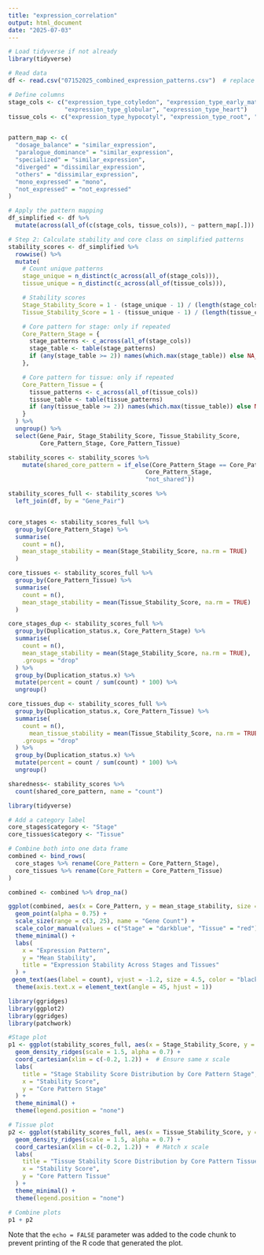 ```yaml
---
title: "expression_correlation"
output: html_document
date: "2025-07-03"
---
```


```r
# Load tidyverse if not already
library(tidyverse)

# Read data
df <- read.csv("07152025_combined_expression_patterns.csv")  # replace with your filename

# Define columns
stage_cols <- c("expression_type_cotyledon", "expression_type_early_maturation",
                "expression_type_globular", "expression_type_heart")
tissue_cols <- c("expression_type_hypocotyl", "expression_type_root", "expression_type_early_nodule","expression_type_heart")


pattern_map <- c(
  "dosage_balance" = "similar_expression",
  "paralogue_dominance" = "similar_expression",
  "specialized" = "similar_expression",
  "diverged" = "dissimilar_expression",
  "others" = "dissimilar_expression",
  "mono_expressed" = "mono",
  "not_expressed" = "not_expressed"
)

# Apply the pattern mapping
df_simplified <- df %>%
  mutate(across(all_of(c(stage_cols, tissue_cols)), ~ pattern_map[.]))

# Step 2: Calculate stability and core class on simplified patterns
stability_scores <- df_simplified %>%
  rowwise() %>%
  mutate(
    # Count unique patterns
    stage_unique = n_distinct(c_across(all_of(stage_cols))),
    tissue_unique = n_distinct(c_across(all_of(tissue_cols))),

    # Stability scores
    Stage_Stability_Score = 1 - (stage_unique - 1) / (length(stage_cols) - 1),
    Tissue_Stability_Score = 1 - (tissue_unique - 1) / (length(tissue_cols) - 1),

    # Core pattern for stage: only if repeated
    Core_Pattern_Stage = {
      stage_patterns <- c_across(all_of(stage_cols))
      stage_table <- table(stage_patterns)
      if (any(stage_table >= 2)) names(which.max(stage_table)) else NA_character_
    },

    # Core pattern for tissue: only if repeated
    Core_Pattern_Tissue = {
      tissue_patterns <- c_across(all_of(tissue_cols))
      tissue_table <- table(tissue_patterns)
      if (any(tissue_table >= 2)) names(which.max(tissue_table)) else NA_character_
    }
  ) %>%
  ungroup() %>%
  select(Gene_Pair, Stage_Stability_Score, Tissue_Stability_Score,
         Core_Pattern_Stage, Core_Pattern_Tissue)

stability_scores <- stability_scores %>%
    mutate(shared_core_pattern = if_else(Core_Pattern_Stage == Core_Pattern_Tissue,
                                       Core_Pattern_Stage,
                                       "not_shared"))

stability_scores_full <- stability_scores %>%
  left_join(df, by = "Gene_Pair")


core_stages <- stability_scores_full %>%
  group_by(Core_Pattern_Stage) %>%
  summarise(
    count = n(),
    mean_stage_stability = mean(Stage_Stability_Score, na.rm = TRUE)
  )

core_tissues <- stability_scores_full %>%
  group_by(Core_Pattern_Tissue) %>%
  summarise(
    count = n(),
    mean_stage_stability = mean(Tissue_Stability_Score, na.rm = TRUE)
  )

core_stages_dup <- stability_scores_full %>%
  group_by(Duplication_status.x, Core_Pattern_Stage) %>%
  summarise(
    count = n(),
    mean_stage_stability = mean(Stage_Stability_Score, na.rm = TRUE),
    .groups = "drop"
  ) %>%
  group_by(Duplication_status.x) %>%
  mutate(percent = count / sum(count) * 100) %>%
  ungroup()

core_tissues_dup <- stability_scores_full %>%
  group_by(Duplication_status.x, Core_Pattern_Tissue) %>%
  summarise(
    count = n(),
      mean_tissue_stability = mean(Tissue_Stability_Score, na.rm = TRUE),
    .groups = "drop"
  ) %>%
  group_by(Duplication_status.x) %>%
  mutate(percent = count / sum(count) * 100) %>%
  ungroup()

sharedness<- stability_scores %>%  
  count(shared_core_pattern, name = "count")

```


```r
library(tidyverse)

# Add a category label
core_stages$category <- "Stage"
core_tissues$category <- "Tissue"

# Combine both into one data frame
combined <- bind_rows(
  core_stages %>% rename(Core_Pattern = Core_Pattern_Stage),
  core_tissues %>% rename(Core_Pattern = Core_Pattern_Tissue)
)

combined <- combined %>% drop_na()

ggplot(combined, aes(x = Core_Pattern, y = mean_stage_stability, size = count, color = category)) +
  geom_point(alpha = 0.75) +
  scale_size(range = c(3, 25), name = "Gene Count") +
  scale_color_manual(values = c("Stage" = "darkblue", "Tissue" = "red")) +
  theme_minimal() +
  labs(
    x = "Expression Pattern",
    y = "Mean Stability",
    title = "Expression Stability Across Stages and Tissues"
  ) +
 geom_text(aes(label = count), vjust = -1.2, size = 4.5, color = "black")+
  theme(axis.text.x = element_text(angle = 45, hjust = 1))


```

```r
library(ggridges)
library(ggplot2)
library(ggridges)
library(patchwork)

#Stage plot
p1 <- ggplot(stability_scores_full, aes(x = Stage_Stability_Score, y = Core_Pattern_Stage, fill = Core_Pattern_Stage)) +
  geom_density_ridges(scale = 1.5, alpha = 0.7) +
  coord_cartesian(xlim = c(-0.2, 1.2)) +  # Ensure same x scale
  labs(
    title = "Stage Stability Score Distribution by Core Pattern Stage",
    x = "Stability Score",
    y = "Core Pattern Stage"
  ) +
  theme_minimal() +
  theme(legend.position = "none")

# Tissue plot
p2 <- ggplot(stability_scores_full, aes(x = Tissue_Stability_Score, y = Core_Pattern_Tissue, fill = Core_Pattern_Tissue)) +
  geom_density_ridges(scale = 1.5, alpha = 0.7) +
  coord_cartesian(xlim = c(-0.2, 1.2)) +  # Match x scale
  labs(
    title = "Tissue Stability Score Distribution by Core Pattern Tissue",
    x = "Stability Score",
    y = "Core Pattern Tissue"
  ) +
  theme_minimal() +
  theme(legend.position = "none")

# Combine plots
p1 + p2

```

Note that the `echo = FALSE` parameter was added to the code chunk to prevent printing of the R code that generated the plot.
